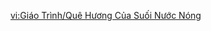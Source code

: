 {{Tutorial
|title  = Home of the Hot Springs
|about  = Home of the Hot Springs
|image1 = Tutorial Home of the Hot Springs.png
|text1  = The power of the [[Abyss]] descends upon the world, displaying a rejection of all that is. Targets protected by [[Void Ward]]s cannot be damaged while defended by it. Only by {{Color|help|attacking with [[Elemental]] Attacks a certain number of times}} can it be destroyed. Additionally, [[Nightsoul]]-aligned Elemental attacks seem able to destroy Void Wards with greater ease...
}}

[[vi:Giáo Trình/Quê Hương Của Suối Nước Nóng]]